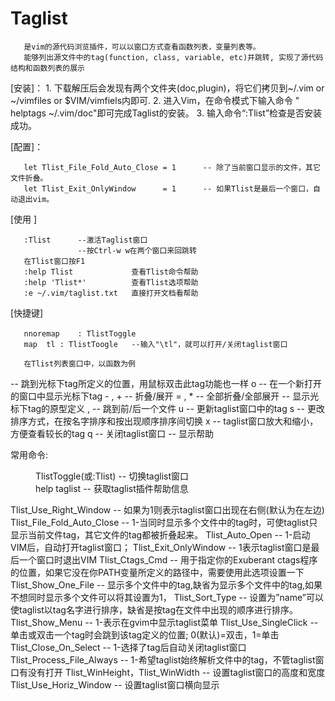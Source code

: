 
= Taglist =
    是vim的源代码浏览插件，可以以窗口方式查看函数列表，变量列表等。
    能够列出源文件中的tag(function, class, variable, etc)并跳转, 实现了源代码结构和函数列表的展示

[安装]：
1. 下载解压后会发现有两个文件夹(doc,plugin)，将它们拷贝到~/.vim or ~/vimfiles or $VIM/vimfiels内即可.
2. 进入Vim，在命令模式下输入命令 "  helptags ~/.vim/doc"即可完成Taglist的安装。
3. 输入命令“:Tlist”检查是否安装成功。

[配置]：
    let Tlist_File_Fold_Auto_Close = 1      -- 除了当前窗口显示的文件，其它文件折叠。
    let Tlist_Exit_OnlyWindow      = 1      -- 如果Tlist是最后一个窗口，自动退出vim。

[使用 ]
    :Tlist      --激活Taglist窗口
                --按Ctrl-w w在两个窗口来回跳转
    在Tlist窗口按F1
    :help Tlist             查看Tlist命令帮助
    :help 'Tlist*'          查看Tlist选项帮助
    :e ~/.vim/taglist.txt   直接打开文档看帮助

[快捷键]
    nnoremap <silent><F2>   : TlistToggle<CR>
    map <silent> <leader>tl : TlistToogle<cr>   --输入"\tl"，就可以打开/关闭taglist窗口
    
    在Tlist列表窗口中，以函数为例
<CR>        -- 跳到光标下tag所定义的位置，用鼠标双击此tag功能也一样
o           -- 在一个新打开的窗口中显示光标下tag
- , +       -- 折叠/展开
= , *       -- 全部折叠/全部展开
<Space>     -- 显示光标下tag的原型定义
[[ , ]]     -- 跳到前/后一个文件
u           -- 更新taglist窗口中的tag
s           -- 更改排序方式，在按名字排序和按出现顺序排序间切换
x           -- taglist窗口放大和缩小，方便查看较长的tag
q           -- 关闭taglist窗口
<F1>        -- 显示帮助

常用命令:

:TlistToggle(或:Tlist)          -- 切换taglist窗口
:help taglist                   -- 获取taglist插件帮助信息

Tlist_Use_Right_Window          -- 如果为1则表示taglist窗口出现在右侧(默认为在左边)
Tlist_File_Fold_Auto_Close      -- 1-当同时显示多个文件中的tag时，可使taglist只显示当前文件tag，其它文件的tag都被折叠起来。
Tlist_Auto_Open                 -- 1-启动VIM后，自动打开taglist窗口；
Tlist_Exit_OnlyWindow           -- 1表示taglist窗口是最后一个窗口时退出VIM
Tlist_Ctags_Cmd                 -- 用于指定你的Exuberant ctags程序的位置，如果它没在你PATH变量所定义的路径中，需要使用此选项设置一下
Tlist_Show_One_File             -- 显示多个文件中的tag,缺省为显示多个文件中的tag,如果不想同时显示多个文件可以将其设置为1，
Tlist_Sort_Type                 -- 设置为”name”可以使taglist以tag名字进行排序，缺省是按tag在文件中出现的顺序进行排序。
Tlist_Show_Menu                 -- 1-表示在gvim中显示taglist菜单
Tlist_Use_SingleClick           -- 单击或双击一个tag时会跳到该tag定义的位置; 0(默认)=双击，1=单击
Tlist_Close_On_Select           -- 1-选择了tag后自动关闭taglist窗口
Tlist_Process_File_Always       -- 1-希望taglist始终解析文件中的tag，不管taglist窗口有没有打开
Tlist_WinHeight，Tlist_WinWidth -- 设置taglist窗口的高度和宽度
Tlist_Use_Horiz_Window          -- 设置taglist窗口横向显示

